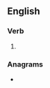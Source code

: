 {{also|radiâtes}}
==English==

===Verb===
{{head|en|verb form}}

# {{en-third-person singular of|radiate}}

===Anagrams===
* {{anagrams|en|a=aadeirst|airdates|dataries}}